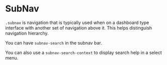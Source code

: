 

<Meta title="Deprecated/SubNav/Docs" />

# SubNav

`.subnav` is navigation that is typically used when on a dashboard type interface with another set of navigation above it. This helps distinguish navigation hierarchy.

<Canvas>
  <Story story={SubNavStories.Default} />
</Canvas>

You can have `subnav-search` in the subnav bar.

<Canvas>
  <Story story={SubNavStories.Search} />
</Canvas>

You can also use a `subnav-search-context` to display search help in a select menu.

<Canvas>
  <Story story={SubNavStories.SearchContext} />
</Canvas>
